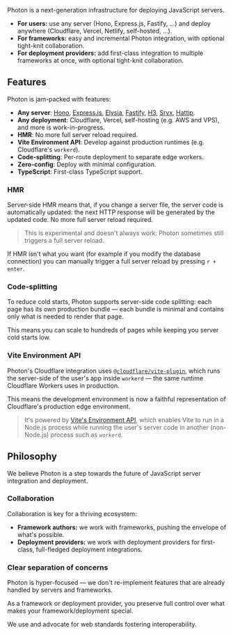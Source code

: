 
Photon is a next-generation infrastructure for deploying JavaScript servers.

- **For users:** use any server (Hono, Express.js, Fastify, ...) and deploy anywhere (Cloudflare, Vercel, Netlify, self-hosted, ...).
- **For frameworks:** easy and incremental Photon integration, with optional <Link href="#collaboration">tight-knit collaboration</Link>.
- **For deployment providers:** add first-class integration to multiple frameworks at once, with optional <Link href="#collaboration">tight-knit collaboration</Link>.


## Features

Photon is jam-packed with features:
- **Any server**:
  [Hono](https://hono.dev/),
  [Express.js](https://expressjs.com/),
  [Elysia](https://elysiajs.com/),
  [Fastify](https://fastify.dev/),
  [H3](https://h3.dev/),
  [Srvx](https://srvx.h3.dev/),
  [Hattip](https://github.com/hattipjs/hattip).
- **Any deployment**: Cloudflare, Vercel, self-hosting (e.g. AWS and VPS), and more is work-in-progress.
- **HMR**: No more full server reload required.
- **Vite Environment API**: Develop against production runtimes (e.g. Cloudflare's `workerd`).
- **Code-splitting**: Per-route deployment to separate edge workers.
- **Zero-config**: Deploy with minimal configuration.
- **TypeScript**: First-class TypeScript support.

### HMR

Server-side HMR means that, if you change a server file, the server code is automatically updated: the next HTTP response will be generated by the updated code. No more full server reload required.

> This is experimental and doesn't always work: Photon sometimes still triggers a full server reload.

If HMR isn't what you want (for example if you modify the database connection) you can manually trigger a full server reload by pressing `r + enter`.

### Code-splitting

To reduce cold starts, Photon supports server-side code splitting: each page has its own production bundle — each bundle is minimal and contains only what is needed to render that page.

This means you can scale to hundreds of pages while keeping you server cold starts low.

### Vite Environment API

Photon's Cloudflare integration uses [`@cloudflare/vite-plugin`](https://blog.cloudflare.com/introducing-the-cloudflare-vite-plugin/), which runs the server-side of the user's app inside `workerd` — the same runtime Cloudflare Workers uses in production.

This means the development environment is now a faithful representation of Cloudflare's production edge environment.

> It's powered by [Vite's Environment API](https://vike.dev/blog/vite-6), which enables Vite to run in a Node.js process while running the user's server code in another (non-Node.js) process such as `workerd`.


## Philosophy

We believe Photon is a step towards the future of JavaScript server integration and deployment.

### Collaboration

Collaboration is key for a thriving ecosystem:
- **Framework authors:** we work with frameworks, pushing the envelope of what's possible.
- **Deployment providers:** we work with deployment providers for first-class, full-fledged deployment integrations.

### Clear separation of concerns

Photon is hyper-focused — we don't re-implement features that are already handled by servers and frameworks.

As a framework or deployment provider, you preserve full control over what makes your framework/deployment special.

We use and advocate for web standards fostering interoperability.
